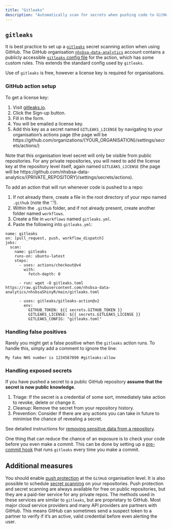 ```yaml
---
title: "Gitleaks"
description: "Automatically scan for secrets when pushing code to GitHub"
---
```


## `gitleaks`

It is best practice to set up a [`gitleaks`][gitleaks] secret scanning action when using GitHub. The GitHub organisation [`nhsbsa-data-analytics`][github-org] account contains a publicly accessible [`gitleaks` config file][config] for the action, which has some custom rules. This extends the standard config used by `gitleaks`.

Use of `gitleaks` is free, however a license key is required for organisations.

### GitHub action setup

To get a license key:

1. Visit [gitleaks.io][gitleaks-io].
1. Click the Sign-up button.
1. Fill in the form.
1. You will be emailed a license key.
1. Add this key as a secret named `GITLEAKS_LICENSE` by navigating to your organisation's actions page (the page will be https://github.com/organizations/{YOUR_ORGANISATION}/settings/secrets/actions/)

Note that this organisation level secret will only be visible from public repositories. For any private repositories, you will need to add the license key at the repository level itself, again named `GITLEAKS_LICENSE` (the page will be https://github.com/nhsbsa-data-analytics/{PRIVATE_REPOSITORY}/settings/secrets/actions).

To add an action that will run whenever code is pushed to a repo:

1. If not already there, create a file in the root directory of your repo named `.github` (note the '.'!).
1. Within the `.github` folder, and if not already present, create another folder named `workflows`.
1. Create a file in `workflows` named `gitleaks.yml`.
1. Paste the following into `gitleaks.yml`:

```
name: gitleaks
on: [pull_request, push, workflow_dispatch]
jobs:
  scan:
    name: gitleaks
    runs-on: ubuntu-latest
    steps:
      - uses: actions/checkout@v4
        with:
          fetch-depth: 0

      - run: wget -O gitleaks.toml https://raw.githubusercontent.com/nhsbsa-data-analytics/nhsbsaShinyR/main/gitleaks.toml

      - uses: gitleaks/gitleaks-action@v2
        env:
          GITHUB_TOKEN: ${{ secrets.GITHUB_TOKEN }}
          GITLEAKS_LICENSE: ${{ secrets.GITLEAKS_LICENSE }}
          GITLEAKS_CONFIG: "gitleaks.toml"

```

### Handling false positives

Rarely you might get a false positive when the `gitleaks` action runs. To handle this, simply add a comment to ignore the line:

```
My fake NHS number is 1234567890 #gitleaks:allow
```

### Handling exposed secrets

If you have pushed a secret to a public GitHub repository **assume that the secret is now public knowledge**.

1. Triage: If the secret is a credential of some sort, immediately take action to revoke, delete or change it.
1. Cleanup: Remove the secret from your repository history.
1. Prevention: Consider if there are any actions you can take in future to minimise the chance of revealing a secret.

See detailed instructions for [removing sensitive data from a repository][remove-sensitive-data].

One thing that can reduce the chance of an exposure is to check your code before you even make a commit. This can be done by setting up a [pre-commit hook][hook] that runs `gitleaks` every time you make a commit.

## Additional measures

You should enable [push protection][push-protection] at the `GitHub` organisation level. It is also possible to schedule [secret scanning][secret-scanning] on your repositories. Push protection and secret scanning are always available for free on public repositories, but they are a paid-tier service for any private repos. The methods used in these services are similar to `gitleaks`, but are proprietary to GitHub. Most major cloud service providers and many API providers are partners with GitHub. This means GitHub can sometimes send a suspect token to a partner to verify if it's an active, valid credential before even alerting the user.

[gitleaks]: https://github.com/gitleaks/gitleaks
[github-org]: https://github.com/nhsbsa-data-analytics
[config]: https://github.com/nhsbsa-data-analytics/nhsbsaShinyR/blob/main/gitleaks.toml
[gitleaks-io]: https://gitleaks.io/
[remove-sensitive-data]: https://docs.github.com/en/authentication/keeping-your-account-and-data-secure/removing-sensitive-data-from-a-repository
[hook]: https://github.com/gitleaks/gitleaks?tab=readme-ov-file#pre-commit
[push-protection]: https://docs.github.com/en/code-security/secret-scanning/introduction/about-push-protection
[secret-scanning]: https://docs.github.com/en/code-security/secret-scanning/introduction/about-secret-scanning
